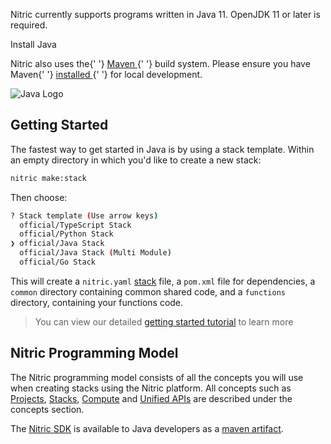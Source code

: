 <Box display="flex">
  <Box width={'75%'}>
    <p>
      Nitric currently supports programs written in Java 11. OpenJDK 11 or later
      is required.
    </p>
    <Box textAlign="center" mb={4}>
      <LinkButton
        variant="contained"
        href="https://openjdk.java.net/install/index.html"
        target="_blank"
      >
        Install Java
      </LinkButton>
    </Box>
    <p>
      Nitric also uses the{' '}
      <a href="http://maven.apache.org" target="_blank">
        Maven
      </a>{' '}
      build system. Please ensure you have Maven{' '}
      <a href="http://maven.apache.org/install.html" target="_blank">
        installed
      </a>{' '}
      for local development.
    </p>
  </Box>
  <Box width={'25%'} mt={-8}>
    <img src="../assets/logos/java.png" alt="Java Logo" height={150} />
  </Box>
</Box>

## Getting Started

The fastest way to get started in Java is by using a stack template. Within an empty directory in which you'd like to create a new stack:

```bash
nitric make:stack
```

Then choose:

```bash
? Stack template (Use arrow keys)
  official/TypeScript Stack
  official/Python Stack
❯ official/Java Stack
  official/Java Stack (Multi Module)
  official/Go Stack
```

This will create a `nitric.yaml` [stack](/docs/intro/concepts/stacks) file, a `pom.xml` file for dependencies, a `common` directory containing common shared code, and a `functions` directory, containing your functions code.

> You can view our detailed [getting started tutorial](/docs/getting-started/multi-cloud) to learn more

## Nitric Programming Model

The Nitric programming model consists of all the concepts you will use when creating stacks using the Nitric platform.
All concepts such as [Projects](/docs/intro/concepts/projects), [Stacks](/docs/intro/concepts/stacks), [Compute](/docs/intro/concepts/compute) and [Unified APIs](/docs/intro/concepts/nitric-apis) are described under the concepts section.

The <a href="https://github.com/nitrictech/java-sdk" target="_blank">Nitric SDK</a> is available to Java developers as a <a href="https://search.maven.org/artifact/io.nitric/java-sdk" target="_blank">maven artifact</a>.
